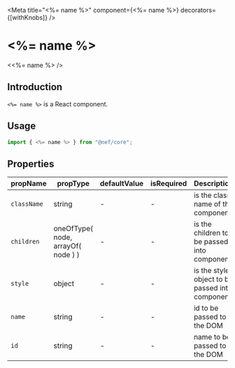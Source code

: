 

<Meta title="<%= name %>" component={<%= name %>} decorators={[withKnobs]} />

# <%= name %>

<Preview>
  <Story name="basic use">
    <<%= name %> />
  </Story>
</Preview>

## Introduction

`<%= name %>` is a React component.

## Usage

```javascript
import { <%= name %> } from "@nef/core";
```

## Properties

| propName    | propType                           | defaultValue | isRequired | Description                                     |
| ----------- | ---------------------------------- | ------------ | ---------- | ----------------------------------------------- |
| `className` | string                             | -            | -          | is the class name of the component              |
| `children`  | oneOfType( node, arrayOf( node ) ) | -            | -          | is the children to be passed into component     |
| `style`     | object                             | -            | -          | is the style object to be passed into component |
| `name`      | string                             | -            | -          | id to be passed to the DOM                      |
| `id`        | string                             | -            | -          | name to be passed to the DOM                    |
